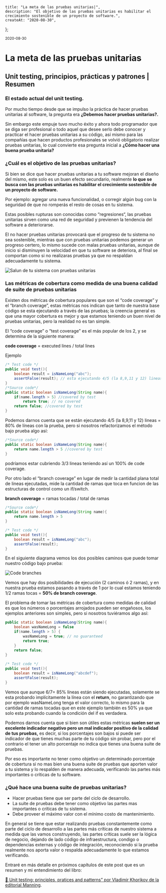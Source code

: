     title: "La meta de las pruebas unitarias|",
    description: "El objetivo de las pruebas unitarias es habilitar el crecimiento sostenible de un proyecto de software.",
    createAt: "2020-08-30",
};

<small className="text--muted text--sm ml--6">2020-08-30</small>

# La meta de las pruebas unitarias
## Unit testing, principios, prácticas y patrones | Resumen


### El estado actual del unit testing.

Por mucho tiempo desde que se impulso la práctica de hacer pruebas unitarias al software, la pregunta era **¿Debemos hacer pruebas unitarias?.**

Sin embargo este empuje tuvo mucho éxito y ahora todo programador que se diga ser profesional o todo aquel que desee serlo debe conocer y practicar el hacer pruebas unitarias a su código, así mismo para las compañías que hacen productos profesionales se volvió obligatorio realizar pruebas unitarias, lo cual convierte esa pregunta inicial a **¿Cómo hacer una buena prueba unitaria?**

### ¿Cuál es el objetivo de las pruebas unitarias?

Si bien se dice que hacer pruebas unitarias a tu software mejoran el diseño del mismo, este solo es un buen efecto secundario, realmente **lo que se busca con las pruebas unitarias es habilitar el crecimiento sostenible de un proyecto de software.**

Por ejemplo: agregar una nueva funcionalidad, o corregir algún bug con la seguridad de que no romperás el resto de cosas en tu sistema.

Estas posibles rupturas son conocidas como “regresiones“, las pruebas unitarias sirven como una red de seguridad y previenen la tendencia del software a deteriorarse.

El no hacer pruebas unitarias provocará que el progreso de tu sistema no sea sostenible, mientras que con pruebas unitarias podemos generar un progreso certero, lo mismo sucede con malas pruebas unitarias, aunque de inicio si disminuyen la velocidad en que tu software se deteriora, al final se comportan como si no realizaras pruebas ya que no respaldan adecuadamente tu sistema.

![Salun de tu sistema con pruebas unitarias](/images/posts/system_progress.png)

### Las métricas de cobertura como medida de una buena calidad de suite de pruebas unitarias

Existen dos métricas de cobertura populares que son el “code coverage” y el “branch coverage”, estas métricas nos indican que tanto de nuestra base código se esta ejecutando a través de las pruebas; la creencia general es que una mayor cobertura es mejor y que estamos teniendo un buen nivel de pruebas unitarias, pero la realidad no es tan simple.

El “code coverage” o “test coverage” es el más popular de los 2, y se determina de la siguiente manera:

**code coverage** = executed lines / total lines

Ejemplo

```java
/* Test code */
public void test(){
    boolean result = isNameLong("abc");
    assertFalse(result); // esta ejecutando 4/5 (la 8,9,11 y 12) lineas = 80%
}
/*Source code*/
public static boolean isNameLong(String name){
    if(name.length > 5) //covered by test
        return true; // no covered
    return false; //covered by test
}
```

Podemos darnos cuenta que se están ejecutando 4/5 (la 8,9,11 y 12) lineas = 80% de líneas con la prueba, pero si nosotros refactorizamos el método bajo prueba algo así:

```java
/*Source code*/
public static boolean isNameLong(String name){
    return name.length > 5 //covered by test
}
```

podríamos estar cubriendo 3/3 lineas teniendo así un 100% de code coverage.

Por otro lado el “branch coverage” en lugar de medir la cantidad plana total de lineas ejecutadas, mide la cantidad de ramas que toca en funcion de las estructuras de control como un if/switch.

**branch coverage** = ramas tocadas / total de ramas

```java
/*Source code*/
public static boolean isNameLong(String name){
    return name.length > 5
}

/* Test code */
public void test(){
    boolean result = isNameLong("abc");
    assertFalse(result);
}
```
En el siguiente diagrama vemos los dos posibles caminos que puede tomar nuestro código bajo prueba:

![Code branches](/images/posts/code_branches.png)

Vemos que hay dos posibilidades de ejecución (2 caminos ó 2 ramas), y en nuestra prueba estamos pasando a través de 1 por lo cual estamos teniendo 1/2 ramas tocas = **50% de branch coverage**.

El problema de tomar las métricas de cobertura como medidas de calidad es que los números o porcentajes arrojados pueden ser engañosos, los ejemplos anteriores son simples, pero si nosotros tuviéramos algo así:

```java
public static boolean isNameLong(String name){
    boolean wasNameLong = false
    if(name.length > 5) {
        wasNameLong = true; // no guaranteed
        return true; 
    }
    return false; 
}
 
/* Test code */
public void test(){
    boolean result = isNameLong("abcdef");
    assertFalse(result);
}
```
Vemos que aunque 6/7= 85% líneas están siendo ejecutadas, solamente se esta probando implícitamente la línea con el **return**, no garantizando que por ejemplo wasNameLong tenga el valor correcto, lo mismo para la cantidad de ramas tocadas que en este ejemplo también es 50% ya que solo esta probando cuando la condición del if es verdadera.

Podemos darnos cuenta que si bien son útiles estas métricas **suelen ser un excelente indicador negativo pero un mal indicador positivo de la calidad de tus pruebas,** es decir, si los porcentajes son bajos si puede ser indicador de que tienes muchas parte de tu código sin probar, pero por el contrario el tener un alto porcentaje no indica que tienes una buena suite de pruebas.

Por eso es importante no tener como objetivo un determinado porcentaje de cobertura si no mas bien una buena suite de pruebas que aporten valor a tu sistema y lo respalden de manera adecuada, verificando las partes más importantes o críticas de tu software.

### ¿Qué hace una buena suite de pruebas unitarias?

* Hacer pruebas tiene que ser parte del ciclo de desarrollo.
* La suite de pruebas debe tener como objetivo las partes mas importantes o críticas de tu sistema.
* Debe proveer el máximo valor con el mínimo costo de mantenimiento.

En general se tiene que estar realizando pruebas constantemente como parte del ciclo de desarrollo a las partes más críticas de nuestro sistema a medida que las vamos construyendo, las partes críticas suele ser la lógica de negocio, dejando de lado código de infraestructura, condigo o dependencias externas y código de integración, reconociendo si la prueba realmente nos aporta valor o respalda adecuadamente lo que estamos verificando.

Entraré en más detalle en próximos capítulos de este post que es un resumen y mi entendimiento del libro: 

[📖 Unit testing: principles, pratices and patterns” por Vladimir Khorikov de la editorial Manning](https://www.manning.com/books/unit-testing).
